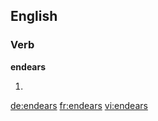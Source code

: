 ==English==

===Verb===
'''endears'''

# {{en-third-person singular of|endear}}

[[de:endears]]
[[fr:endears]]
[[vi:endears]]
